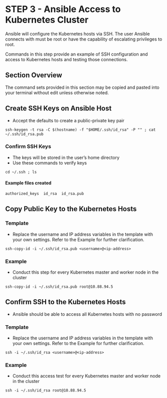 # STEP 3 - Ansible Access to Kubernetes Cluster

Ansible will configure the Kubernetes hosts via SSH.  The user Ansible connects with must be root or have the capability of escalating privileges to root.

Commands in this step provide an example of SSH configuration and access to Kubernetes hosts and testing those connections.

## Section Overview

The command sets provided in this section may be copied and pasted into your terminal without edit unless otherwise noted.

## **Create SSH Keys on Ansible Host**

* Accept the defaults to create a public-private key pair

```
ssh-keygen -t rsa -C $(hostname) -f "$HOME/.ssh/id_rsa" -P "" ; cat ~/.ssh/id_rsa.pub
```

### **Confirm SSH Keys**

* The keys will be stored in the user’s home directory
* Use these commands to verify keys

```
cd ~/.ssh ; ls
```

#### **Example files created**

```
authorized_keys  id_rsa  id_rsa.pub
```

## **Copy Public Key to the Kubernetes Hosts**

### **Template**

* Replace the username and IP address variables in the template with your own settings.  Refer to the Example for further clarification.

```
ssh-copy-id -i ~/.ssh/id_rsa.pub <username>@<ip-address>
```

### **Example**

* Conduct this step for every Kubernetes master and worker node in the cluster

```
ssh-copy-id -i ~/.ssh/id_rsa.pub root@10.88.94.5
```

## **Confirm SSH to the Kubernetes Hosts**

* Ansible should be able to access all Kubernetes hosts with no password

### **Template**

* Replace the username and IP address variables in the template with your own settings.  Refer to the Example for further clarification.

```
ssh -i ~/.ssh/id_rsa <username>@<ip-address>
```

### **Example**

* Conduct this access test for every Kubernetes master and worker node in the cluster

```
ssh -i ~/.ssh/id_rsa root@10.88.94.5
```
